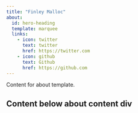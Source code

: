 ```yaml
---
title: "Finley Malloc"
about:
  id: hero-heading
  template: marquee
  links:
    - icon: twitter
      text: twitter
      href: https://twitter.com
    - icon: github
      text: Github
      href: https://github.com
---
```


:::{#hero-heading}

Content for about template.

:::

## Content below about content div
